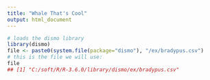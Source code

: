 ```yaml
---
title: "Whale That's Cool"
output: html_document
---
```


```r
# loads the dismo library
library(dismo)
file <- paste0(system.file(package="dismo"), "/ex/bradypus.csv")
# this is the file we will use:
file
## [1] "C:/soft/R/R-3.6.0/library/dismo/ex/bradypus.csv"
```


